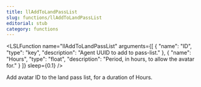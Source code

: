 ```yaml
---
title: llAddToLandPassList
slug: functions/llAddToLandPassList
editorial: stub
category: functions
---
```


<LSLFunction
	name="llAddToLandPassList"
	arguments={[
	{
		"name": "ID",
		"type": "key",
		"description": "Agent UUID to add to pass-list."
	},
	{
		"name": "Hours",
		"type": "float",
		"description": "Period, in hours, to allow the avatar for."
	}
]}
	sleep={0.1}
/>

Add avatar ID to the land pass list, for a duration of Hours.
